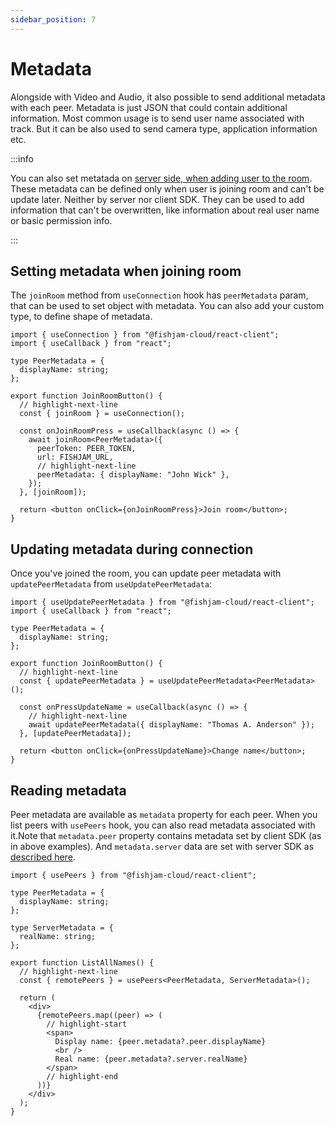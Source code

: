 ```yaml
---
sidebar_position: 7
---
```


# Metadata

Alongside with Video and Audio, it also possible to send additional metadata with each peer. Metadata is just
JSON that could contain additional information. Most common usage is to send user name associated with track.
But it can be also used to send camera type, application information etc.

:::info

You can also set metatada on [server side, when adding user to the room](../production/metadata.mdx). These metadata can be defined only when user is joining room and can't be
update later. Neither by server nor client SDK. They can be used to add information that can't be overwritten, like information about real user name
or basic permission info.

:::

## Setting metadata when joining room

The `joinRoom` method from `useConnection` hook has `peerMetadata` param, that can be used to set object with metadata. You can also add your
custom type, to define shape of metadata.

```tsx
import { useConnection } from "@fishjam-cloud/react-client";
import { useCallback } from "react";

type PeerMetadata = {
  displayName: string;
};

export function JoinRoomButton() {
  // highlight-next-line
  const { joinRoom } = useConnection();

  const onJoinRoomPress = useCallback(async () => {
    await joinRoom<PeerMetadata>({
      peerToken: PEER_TOKEN,
      url: FISHJAM_URL,
      // highlight-next-line
      peerMetadata: { displayName: "John Wick" },
    });
  }, [joinRoom]);

  return <button onClick={onJoinRoomPress}>Join room</button>;
}
```

## Updating metadata during connection

Once you've joined the room, you can update peer metadata with `updatePeerMetadata` from `useUpdatePeerMetadata`:

```tsx
import { useUpdatePeerMetadata } from "@fishjam-cloud/react-client";
import { useCallback } from "react";

type PeerMetadata = {
  displayName: string;
};

export function JoinRoomButton() {
  // highlight-next-line
  const { updatePeerMetadata } = useUpdatePeerMetadata<PeerMetadata>();

  const onPressUpdateName = useCallback(async () => {
    // highlight-next-line
    await updatePeerMetadata({ displayName: "Thomas A. Anderson" });
  }, [updatePeerMetadata]);

  return <button onClick={onPressUpdateName}>Change name</button>;
}
```

## Reading metadata

Peer metadata are available as `metadata` property for each peer. When you list peers with `usePeers` hook, you can also read
metadata associated with it.Note that `metadata.peer` property contains metadata set by client SDK (as in above examples).
And `metadata.server` data are set with server SDK as [described here](../production/metadata.mdx).

```tsx
import { usePeers } from "@fishjam-cloud/react-client";

type PeerMetadata = {
  displayName: string;
};

type ServerMetadata = {
  realName: string;
};

export function ListAllNames() {
  // highlight-next-line
  const { remotePeers } = usePeers<PeerMetadata, ServerMetadata>();

  return (
    <div>
      {remotePeers.map((peer) => (
        // highlight-start
        <span>
          Display name: {peer.metadata?.peer.displayName}
          <br />
          Real name: {peer.metadata?.server.realName}
        </span>
        // highlight-end
      ))}
    </div>
  );
}
```
